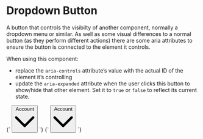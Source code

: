 
<Meta title="Objects/Button--dropdown" />

# Dropdown Button

A button that controls the visibilty of another component, normally a dropdown menu or similar. As well as some visual differences to a normal button (as they perform different actions) there are some aria attributes to ensure the button is connected to the element it controls.

When using this component:

- replace the `aria-controls` attribute’s value with the actual ID of the element it’s controlling
- update the `aria-expanded` attribute when the user clicks this button to show/hide that other element. Set it to `true` or `false` to reflect its current state.

<Canvas>
  <Story name="Button--dropdown">
    {`
        <button type="button" class="o-button o-button--dropdown u-h6" aria-controls="element-id" aria-expanded="false">
          <span class="o-button__label">Account</span>
          <svg class="o-button__icon o-icon o-icon--m" xmlns="http://www.w3.org/2000/svg" viewBox="0 0 100 100">
            <path d="M2.78,32.83a6.07,6.07,0,0,1,8.58-8.59L45.71,58.59a6.07,6.07,0,0,0,8.58,0L88.64,24.24a6.07,6.07,0,1,1,8.58,8.59L54.29,75.76a6.07,6.07,0,0,1-8.58,0Z" fill-rule="evenodd"/>
          </svg>
        </button>
      </div>
    `}
  </Story>
  <Story name="Button--dropdown [expanded]">
    {`
        <button type="button" class="o-button o-button--dropdown u-h6" aria-controls="element-id" aria-expanded="true">
          <span class="o-button__label">Account</span>
          <svg class="o-button__icon o-icon o-icon--m" xmlns="http://www.w3.org/2000/svg" viewBox="0 0 100 100">
            <path d="M2.78,32.83a6.07,6.07,0,0,1,8.58-8.59L45.71,58.59a6.07,6.07,0,0,0,8.58,0L88.64,24.24a6.07,6.07,0,1,1,8.58,8.59L54.29,75.76a6.07,6.07,0,0,1-8.58,0Z" fill-rule="evenodd"/>
          </svg>
        </button>
      </div>
    `}
  </Story>
</Canvas>
